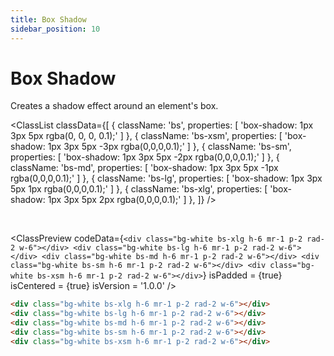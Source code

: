 ```yaml
---
title: Box Shadow
sidebar_position: 10
---
```



# Box Shadow

Creates a shadow effect around an element's box.

<ClassList
  classData={[
    {
      className: 'bs',
      properties: [
        'box-shadow: 1px 3px 5px rgba(0, 0, 0, 0.1);'
      ]
    },
    {
      className: 'bs-xsm',
      properties: [
        'box-shadow: 1px 3px 5px -3px rgba(0,0,0,0.1);'
      ]
    },
    {
      className: 'bs-sm',
      properties: [
        'box-shadow: 1px 3px 5px -2px rgba(0,0,0,0.1);'
      ]
    },
    {
      className: 'bs-md',
      properties: [
        'box-shadow: 1px 3px 5px -1px rgba(0,0,0,0.1);'
      ]
    },
    {
      className: 'bs-lg',
      properties: [
        'box-shadow: 1px 3px 5px 1px rgba(0,0,0,0.1);'
      ]
    },
    {
      className: 'bs-xlg',
      properties: [
        'box-shadow: 1px 3px 5px 2px rgba(0,0,0,0.1);'
      ]
    },
  ]}
/>

<br />

<ClassPreview
  codeData={`
    <div class="bg-white bs-xlg h-6 mr-1 p-2 rad-2 w-6"></div>
    <div class="bg-white bs-lg h-6 mr-1 p-2 rad-2 w-6"></div>
    <div class="bg-white bs-md h-6 mr-1 p-2 rad-2 w-6"></div>
    <div class="bg-white bs-sm h-6 mr-1 p-2 rad-2 w-6"></div>
    <div class="bg-white bs-xsm h-6 mr-1 p-2 rad-2 w-6"></div>
  `}
  isPadded = {true}
  isCentered = {true}
  isVersion = '1.0.0'
/>

```html
<div class="bg-white bs-xlg h-6 mr-1 p-2 rad-2 w-6"></div>
<div class="bg-white bs-lg h-6 mr-1 p-2 rad-2 w-6"></div>
<div class="bg-white bs-md h-6 mr-1 p-2 rad-2 w-6"></div>
<div class="bg-white bs-sm h-6 mr-1 p-2 rad-2 w-6"></div>
<div class="bg-white bs-xsm h-6 mr-1 p-2 rad-2 w-6"></div>
```